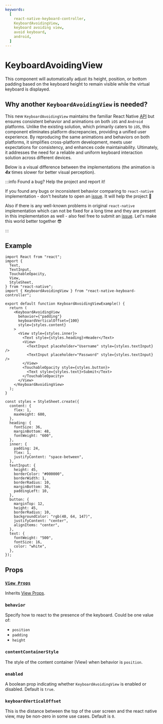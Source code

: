 ```yaml
---
keywords:
  [
    react-native-keyboard-controller,
    KeyboardAvoidingView,
    keyboard avoiding view,
    avoid keyboard,
    android,
  ]
---
```


# KeyboardAvoidingView

This component will automatically adjust its height, position, or bottom padding based on the keyboard height to remain visible while the virtual keyboard is displayed.

## Why another `KeyboardAvoidingView` is needed?

This new `KeyboardAvoidingView` maintains the familiar React Native [API](https://reactnative.dev/docs/keyboardavoidingview) but ensures consistent behavior and animations on both `iOS` and `Android` platforms. Unlike the existing solution, which primarily caters to `iOS`, this component eliminates platform discrepancies, providing a unified user experience. By reproducing the same animations and behaviors on both platforms, it simplifies cross-platform development, meets user expectations for consistency, and enhances code maintainability. Ultimately, it addresses the need for a reliable and uniform keyboard interaction solution across different devices.

Below is a visual difference between the implementations (the animation is _**4x**_ times slower for better visual perception).


<KeyboardAvoidingViewComparison />

:::info Found a bug? Help the project and report it!

If you found any bugs or inconsistent behavior comparing to `react-native` implementation - don't hesitate to open an [issue](https://github.com/kirillzyusko/react-native-keyboard-controller/issues/new?assignees=kirillzyusko&labels=bug&template=bug_report.md&title=). It will help the project 🙏

Also if there is any well-known problems in original `react-native` implementation which can not be fixed for a long time and they are present in this implementation as well - also feel free to submit an [issue](https://github.com/kirillzyusko/react-native-keyboard-controller/issues/new?assignees=kirillzyusko&labels=bug&template=bug_report.md&title=). Let's make this world better together 😎

:::

## Example

```tsx
import React from "react";
import {
  Text,
  TextInput,
  TouchableOpacity,
  View,
  StyleSheet,
} from "react-native";
import { KeyboardAvoidingView } from "react-native-keyboard-controller";

export default function KeyboardAvoidingViewExample() {
  return (
    <KeyboardAvoidingView
      behavior={"padding"}
      keyboardVerticalOffset={100}
      style={styles.content}
    >
      <View style={styles.inner}>
        <Text style={styles.heading}>Header</Text>
        <View>
          <TextInput placeholder="Username" style={styles.textInput} />
          <TextInput placeholder="Password" style={styles.textInput} />
        </View>
        <TouchableOpacity style={styles.button}>
          <Text style={styles.text}>Submit</Text>
        </TouchableOpacity>
      </View>
    </KeyboardAvoidingView>
  );
}

const styles = StyleSheet.create({
  content: {
    flex: 1,
    maxHeight: 600,
  },
  heading: {
    fontSize: 36,
    marginBottom: 48,
    fontWeight: "600",
  },
  inner: {
    padding: 24,
    flex: 1,
    justifyContent: "space-between",
  },
  textInput: {
    height: 45,
    borderColor: "#000000",
    borderWidth: 1,
    borderRadius: 10,
    marginBottom: 36,
    paddingLeft: 10,
  },
  button: {
    marginTop: 12,
    height: 45,
    borderRadius: 10,
    backgroundColor: "rgb(40, 64, 147)",
    justifyContent: "center",
    alignItems: "center",
  },
  text: {
    fontWeight: "500",
    fontSize: 16,
    color: "white",
  },
});
```

## Props

### [`View Props`](https://reactnative.dev/docs/view#props)

Inherits [View Props](https://reactnative.dev/docs/view#props).

### `behavior`

Specify how to react to the presence of the keyboard. Could be one value of:

- `position`
- `padding`
- `height`

### `contentContainerStyle`

The style of the content container (View) when behavior is `position`.

### `enabled`

A boolean prop indicating whether `KeyboardAvoidingView` is enabled or disabled. Default is `true`.

### `keyboardVerticalOffset`

This is the distance between the top of the user screen and the react native view, may be non-zero in some use cases. Default is `0`.

